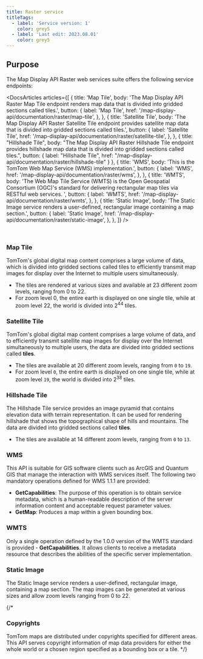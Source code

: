 ```yaml
---
title: Raster service
titleTags:
  - label: 'Service version: 1'
    color: grey5
  - label: 'Last edit: 2023.08.01'
    color: grey5
---
```


## Purpose  

The Map Display API Raster web services suite offers the following service endpoints:

<DocsArticles
  articles={[
    {
      title: 'Map Tile',
      body: 'The Map Display API Raster Map Tile endpoint renders map data that is divided into gridded sections called tiles.',
      button: {
        label: 'Map Tile',
        href: '/map-display-api/documentation/raster/map-tile',
      },
    },
    {
      title: 'Satellite Tile',
      body: 'The Map Display API Raster Satellite Tile endpoint provides satellite map data that is divided into gridded sections called tiles.',
      button: {
        label: 'Satellite Tile',
        href: '/map-display-api/documentation/raster/satellite-tile',
      },
    },
    {
      title: "Hillshade Tile",
      body: "The Map Display API Raster Hillshade Tile endpoint provides hillshade map data that is divided into gridded sections called tiles.",
      button: {
        label: "Hillshade Tile",
        href: "/map-display-api/documentation/raster/hillshade-tile"
      }
    },
    {
      title: 'WMS',
      body: 'This is the TomTom Web Map Service (WMS) implementation.',
      button: {
        label: 'WMS',
        href: '/map-display-api/documentation/raster/wms',
      },
    },
    {
      title: 'WMTS',
      body: 'The Web Map Tile Service (WMTS) is the Open Geospatial Consortium (OGC)\'s standard for delivering rectangular map tiles via RESTful web services. ',
      button: {
        label: 'WMTS',
        href: '/map-display-api/documentation/raster/wmts',
      },
    },
    {
      title: 'Static Image',
      body: 'The Static Image service renders a user-defined, rectangular image containing a map section.',
      button: {
        label: 'Static Image',
        href: '/map-display-api/documentation/raster/static-image',
      },
    },
  ]}
/>

<br />

### Map Tile

TomTom's global digital map content comprises a large volume of data, which is divided into gridded sections called tiles to efficiently transmit map images for display over the Internet to multiple users simultaneously.

- The tiles are rendered at various sizes and available at 23 different zoom levels, ranging from 0 to 22.
- For zoom level 0, the entire earth is displayed on one single tile, while at zoom level 22, the world is divided into 2<sup>44</sup> tiles.

### Satellite Tile

TomTom's global digital map content comprises a large volume of data, and to efficiently transmit satellite map images for display over the Internet simultaneously to multiple users, the data are divided into gridded sections called **tiles**.

- The tiles are available at 20 different zoom levels, ranging from `0` to `19`.
- For zoom level `0`, the entire earth is displayed on one single tile, while at zoom level `19`, the world is divided into 2<sup>38</sup> tiles.

### Hillshade Tile

The Hillshade Tile service provides an image pyramid that contains elevation data with terrain representation.
It can be used for rendering hillshade that shows the topographical shape of hills and mountains.
The data are divided into gridded sections called **tiles**.

- The tiles are available at 14 different zoom levels, ranging from `0` to `13`.

### WMS

This API is suitable for GIS software clients such as ArcGIS and Quantum GIS that manage the interaction with WMS services itself. The following two mandatory operations defined for WMS 1.1.1 are provided:

- **GetCapabilities**: The purpose of this operation is to obtain service metadata, which is a human-readable description of the server information content and acceptable request parameter values.
- **GetMap**: Produces a map within a given bounding box.

### WMTS

Only a single operation defined by the 1.0.0 version of the WMTS standard is provided - **GetCapabilities**. It allows clients to receive a metadata resource that describes the abilities of the specific server implementation.

### Static Image

The Static Image service renders a user-defined, rectangular image, containing a map section. The map images can be generated at various sizes and allow zoom levels ranging from 0 to 22.

{/*
### Copyrights
TomTom maps are distributed under copyrights specified for different areas. This API serves copyright information of map data providers for either the whole world or a chosen region specified as a bounding box or a tile.
 */}